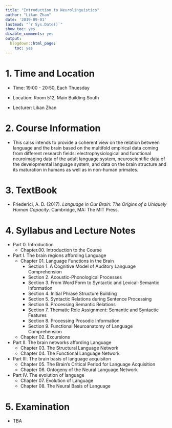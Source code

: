 ```yaml
---
title: "Introduction to Neurolinguistics"
author: "Likan Zhan"
date: '2019-09-01'
lastmod: "`r Sys.Date()`"
show_toc: yes
disable_comments: yes
output:
  blogdown::html_page:
    toc: yes
---
```


# 1. Time and Location

- Time: 19:00 - 20:50, Each Thuesday

- Location: Room 512, Main Building South

- Lecturer: Likan Zhan

# 2. Course Information

- This calss intends to provide a coherent view on the relation between language and the brain based on the multifold empirical data coming from different research fields: electrophysiological and functional neuroimaging data of the adult language system, neuroscientific data of the developmental language system, and data on the brain structure and its maturation in humans as well as in non-human primates.

# 3. TextBook

- Friederici, A. D. (2017). *Language in Our Brain: The Origins of a Uniquely Human Capacity*. Cambridge, MA: The MIT Press.

<!---
- Ahlsen, E. (2006). *Introduction to Neurolinguistics*. Amsterdam, The Netherlands: John Benjamins Publishing.
- Ingram, J. C. L. (2007). *Neurolinguistics: An Introduction to Spoken Language Processing and its Disorders*. Cambridge, UK: Cambridge University Press.
- Kemmerer, D. (2014). *Cognitive Neuroscience of Language*. New York, NY: Psychology Press.
- Schnelle, H. (2010). *Language in the Brain*. Cambirdge, UK: Cambridge University Press.
--->

# 4. Syllabus and Lecture Notes

- Part 0. Introduction
  - Chapter.00. Introduction to the Course [<i class="far fa-file-pdf"> \faFilePdf[regular] </i>](https://appendix.likan.info/Introduction-to-Neurolinguistics/CH_00.pdf)

- Part I. The brain regions affording Language
  - Chapter 01. Language Functions in the Brain
    - Section 1. A Cognitive Model of Auditory Language Comprehension [<i class="far fa-file-pdf"> \faFilePdf[regular] </i>](https://appendix.likan.info/Introduction-to-Neurolinguistics/CH_01_1.pdf)
    - Section 2. Acoustic-Phonological Processes [<i class="far fa-file-pdf"> \faFilePdf[regular] </i>](https://appendix.likan.info/Introduction-to-Neurolinguistics/CH_01_2.pdf)
    - Section 3. From Word Form to Syntactic and Lexical-Semantic Information [<i class="far fa-file-pdf"> \faFilePdf[regular] </i>](https://appendix.likan.info/Introduction-to-Neurolinguistics/CH_01_3.pdf)
    - Section 4. Initial Phrase Structure Building [<i class="far fa-file-pdf"> \faFilePdf[regular] </i>](https://appendix.likan.info/Introduction-to-Neurolinguistics/CH_01_4.pdf)
    - Section 5. Syntactic Relations during Sentence Processing
    - Section 6. Processing Semantic Relations
    - Section 7. Thematic Role Assignment: Semantic and Syntactic Features
    - Section 8. Processing Prosodic Information
    - Section 9. Functional Neuroanatomy of Language Comprehension

  - Chapter 02. Excursions

- Part II. The brain networks affording Language
  - Chapter 03. The Structural Language Network
  - Chapter 04. The Functional Language Network

- Part III. The brain basis of language acquisiton
  - Chapter 05. The Brain’s Critical Period for Language Acquisition
  - Chapter 06. Ontogeny of the Neural Language Network

- Part IV. The evolution of language
  - Chapter 07. Evolution of Language
  - Chapter 08. The Neural Basis of Language

# 5. Examination

- TBA
<!---
- Time and location: **08:00-09:50, July 13**, **Room 104, Teaching Building 4**;
- Structure of the exam: 65 multiple choices, selected from the *learning check* problems of chapters *1 - 13*; 2 essay questions, selected from the *odd-numbered problems* of chapters *9 - 13*.
--->